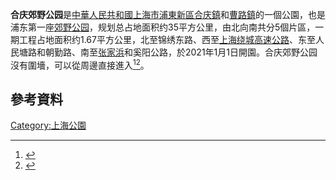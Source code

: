 '''合庆郊野公园'''是[[中華人民共和國|中華人民共和國]][[上海市|上海市]][[浦東新區|浦東新區]][[合庆鎮|合庆鎮]]和[[曹路鎮|曹路鎮]]的一個公園，也是浦东第一座[[郊野公园|郊野公园]]，规划总占地面积约35平方公里，由北向南共分5個片區，一期工程占地面积约1.67平方公里，北至锦绣东路、西至[[上海绕城高速公路|上海绕城高速公路]]、东至人民塘路和朝勤路、南至[[张家浜|张家浜]]和奚阳公路，於2021年1月1日開園。合庆郊野公园沒有圍墻，可以從周邊直接進入<ref>{{cite news |title=合庆郊野公园又有新进展:一期景观工程获批 |url=http://sh.sina.com.cn/news/m/2020-05-22/detail-iircuyvi4433073.shtml |publisher=浦东发布}}</ref><ref>{{cite news |title=新年逛新公园！合庆郊野公园一期今天开园试运行 |url=https://mp.weixin.qq.com/s?__biz=MjM5NTA5NzYyMA==&mid=2654255414&idx=1&sn=df5bec331efc055ee5ef3e3ba1d872cc&chksm=bd3da44d8a4a2d5ba13379dfecd71175195dff7b1ff38771b817e0912029650239146c62eafa&mpshare=1&scene=1&srcid=01026mQvNYSIDKDEPJGGnANN&sharer_sharetime=1609587471540&sharer_shareid=d53256b983ab17230ad14f9dffe3077f&exportkey=AcLqJ0%2FhYCgoLi8jPZ1J4r0%3D&pass_ticket=lwTCPHi2WBuH9KZuc2RDvDxcpwHqxSDUk%2FrqylccUl9uCVa3CZq1t3bgwCKRX%2BIa&wx_header=0#rd |publisher=上海發佈}}</ref>。

== 參考資料 ==
{{Reflist|2}}
{{上海公園}}
[[Category:上海公園|Category:上海公園]]